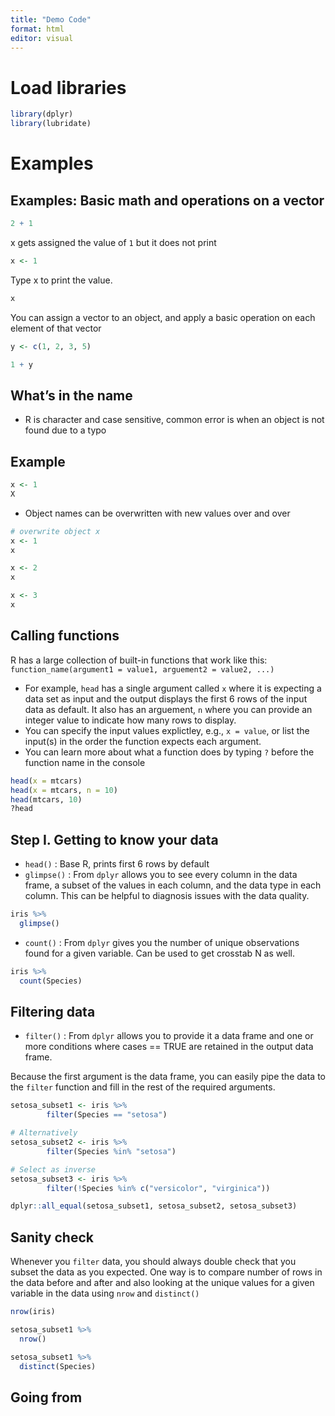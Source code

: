 ```yaml
---
title: "Demo Code"
format: html
editor: visual
---
```


# Load libraries

```r
library(dplyr)
library(lubridate)
```

# Examples

## Examples: Basic math and operations on a vector 

```r
2 + 1
```

x gets assigned the value of `1` but it does not print
```r
x <- 1
```

Type x to print the value.

```r
x
```

You can assign a vector to an object, and apply a basic operation on each element of that vector

```r
y <- c(1, 2, 3, 5)

1 + y
```


## What's in the name

  * R is character and case sensitive, common error is when an object is not found due to a typo
  
## Example

```r
x <- 1
X
```


  * Object names can be overwritten with new values over and over
```r

# overwrite object x
x <- 1
x

x <- 2
x

x <- 3
x
```


## Calling functions

R has a large collection of built-in functions that work like this: `function_name(argument1 = value1, arguement2 = value2, ...)`

  * For example, `head` has a single argument called `x` where it is expecting a data set as input and the output displays the first 6 rows of the input data as default. It also has an arguement, `n` where you can provide an integer value to indicate how many rows to display.
  * You can specify the input values explictley, e.g., `x = value`, or list the input(s) in the order the function expects each argument.
  * You can learn more about what a function does by typing `?` before the function name in the console

```r
head(x = mtcars)
head(x = mtcars, n = 10)
head(mtcars, 10)
?head
```


## Step I. Getting to know your data

  - `head()` : Base R, prints first 6 rows by default
  - `glimpse()` : From `dplyr` allows you to see every column in the data frame, a subset of the values in each column, and the data type in each column. This can be helpful to diagnosis issues with the data quality.

  
```r
iris %>% 
  glimpse()
```
  - `count()` : From `dplyr` gives you the number of unique observations found for a given variable. Can be used to get crosstab N as well.
  
```r
iris %>% 
  count(Species)
```

## Filtering data

  - `filter()` : From `dplyr` allows you to provide it a data frame and one or more conditions where cases == TRUE are retained in the output data frame. 

Because the first argument is the data frame, you can easily pipe the data to the `filter` function and fill in the rest of the required arguments.

```r
setosa_subset1 <- iris %>% 
        filter(Species == "setosa")

# Alternatively 
setosa_subset2 <- iris %>% 
        filter(Species %in% "setosa")

# Select as inverse
setosa_subset3 <- iris %>% 
        filter(!Species %in% c("versicolor", "virginica"))

dplyr::all_equal(setosa_subset1, setosa_subset2, setosa_subset3)
```
## Sanity check

Whenever you `filter` data, you should always double check that you subset the data as you expected. One way is to compare number of rows in the data before and after and also looking at the unique values for a given variable in the data using `nrow` and `distinct()`

```r
nrow(iris)

setosa_subset1 %>% 
  nrow()

setosa_subset1 %>% 
  distinct(Species)
```
## Going from 
